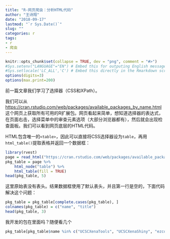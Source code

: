 ```yaml
---
title: "R-网页爬虫：分析HTML代码"
author: "王诗翔"
date: "2018-09-17"
lastmod: "`r Sys.Date()`"
slug: ""
categories: r
tags:
- r
- 爬虫
---
```


```r
knitr::opts_chunk$set(collapse = TRUE, dev = "png", comment = "#>")
#Sys.setenv("LANGUAGE"="EN") # Embed this for outputing English message
#Sys.setlocale('LC_ALL','C') # Embed this directly in the Rmarkdown script that contains the Chinese character comment
options(digits=3)
options(max.print=200)
```

前一篇文章我们学习了选择器（CSS和XPath）。

我们可以从<https://cran.rstudio.com/web/packages/available_packages_by_name.html>这个网页上获取所有可用的R扩展包。网页看起来简单，想知道选择器的表达式，在页面右击，选择菜单中的审查元素选项（大部分浏览器都有），然后就会出现检查面板。我们可以看到网页底层的HTML代码。

HTML包含唯一的`<table>`，因此可以直接将CSS选择器设为`table`，再用`html_table()`提取表格并返回一个数据框：

```r
library(rvest)
page = read_html("https://cran.rstudio.com/web/packages/available_packages_by_name.html")
pkg_table = page %>% 
    html_node("table") %>% 
    html_table(fill = TRUE)
head(pkg_table, 5)
```

这里原始表没有表头。结果数据框使用了默认表头，并且第一行是空的，下面代码解决这个问题：

```r
pkg_table = pkg_table[complete.cases(pkg_table), ]
colnames(pkg_table) = c("name", "title")
head(pkg_table, 3)
```

我开发的包在里面吗？随便看几个

```r
pkg_table[pkg_table$name %in% c("UCSCXenaTools", "UCSCXenaShiny", "ezcox", "metawho"),]
```

